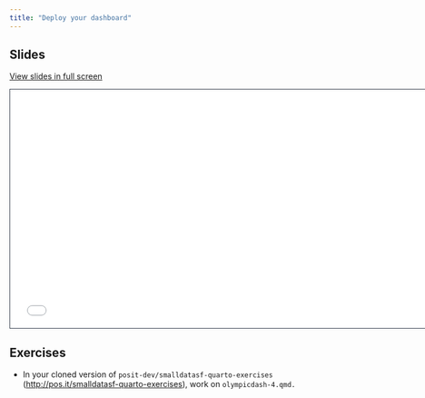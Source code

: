 ```yaml
---
title: "Deploy your dashboard"
---
```


## Slides

[View slides in full screen](3-deployment.html)

```{=html}
<iframe class="slide-deck" src="3-deployment.html" height="420" width="747" style="border: 1px solid #2e3846;"></iframe>
```
## Exercises

-   In your cloned version of `posit-dev/smalldatasf-quarto-exercises` (<http://pos.it/smalldatasf-quarto-exercises>), work on `olympicdash-4.qmd.`


